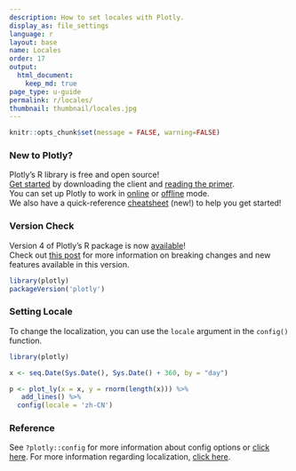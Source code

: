 ```yaml
---
description: How to set locales with Plotly.
display_as: file_settings
language: r
layout: base
name: Locales
order: 17
output:
  html_document:
    keep_md: true
page_type: u-guide
permalink: r/locales/
thumbnail: thumbnail/locales.jpg
---
```


```r
knitr::opts_chunk$set(message = FALSE, warning=FALSE)
```

### New to Plotly?

Plotly's R library is free and open source!<br>
[Get started](https://plot.ly/r/getting-started/) by downloading the client and [reading the primer](https://plot.ly/r/getting-started/).<br>
You can set up Plotly to work in [online](https://plot.ly/r/getting-started/#hosting-graphs-in-your-online-plotly-account) or [offline](https://plot.ly/r/offline/) mode.<br>
We also have a quick-reference [cheatsheet](https://images.plot.ly/plotly-documentation/images/r_cheat_sheet.pdf) (new!) to help you get started!

### Version Check

Version 4 of Plotly's R package is now [available](https://plot.ly/r/getting-started/#installation)!<br>
Check out [this post](http://moderndata.plot.ly/upgrading-to-plotly-4-0-and-above/) for more information on breaking changes and new features available in this version.

```r
library(plotly)
packageVersion('plotly')
```

### Setting Locale
To change the localization, you can use the `locale` argument in the `config()` function. 

``` r
library(plotly)

x <- seq.Date(Sys.Date(), Sys.Date() + 360, by = "day")

p <- plot_ly(x = x, y = rnorm(length(x))) %>%
   add_lines() %>%
  config(locale = 'zh-CN')
```

### Reference

See `?plotly::config` for more information about config options or [click here](https://plot.ly/r/configuration-options/). For more information regarding localization, [click here](https://github.com/plotly/plotly.js/tree/master/dist#to-include-localization).